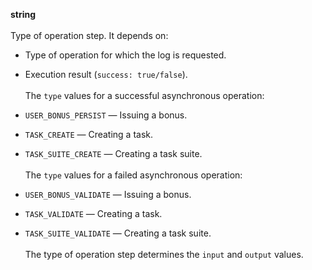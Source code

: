 **string**<br/><br/>Type of operation step. It depends on:

- Type of operation for which the log is requested.
- Execution result (`success: true/false`).<br/><br/>The `type` values for a successful asynchronous operation:

- `USER_BONUS_PERSIST` — Issuing a bonus.
- `TASK_CREATE` — Creating a task.
- `TASK_SUITE_CREATE` — Creating a task suite.<br/><br/>The `type` values for a failed asynchronous operation:

- `USER_BONUS_VALIDATE` — Issuing a bonus.
- `TASK_VALIDATE` — Creating a task.
- `TASK_SUITE_VALIDATE` — Creating a task suite.<br/><br/>The type of operation step determines the `input` and `output` values.